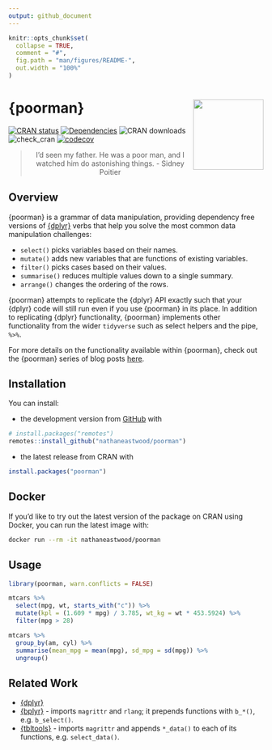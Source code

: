 ```yaml
---
output: github_document
---
```


<!-- README.md is generated from README.Rmd. Please edit that file -->

```r
knitr::opts_chunk$set(
  collapse = TRUE,
  comment = "#",
  fig.path = "man/figures/README-",
  out.width = "100%"
)
```

# {poorman} <a href='https://nathaneastwood.github.io/tags/poorman/'><img src='man/figures/logo.png' align="right" height="139" /></a>

[![CRAN status](https://www.r-pkg.org/badges/version/poorman)](https://cran.r-project.org/package=poorman)
[![Dependencies](https://tinyverse.netlify.com/badge/poorman)](https://cran.r-project.org/package=poorman)
![CRAN downloads](https://cranlogs.r-pkg.org/badges/poorman)
![check_cran](https://github.com/nathaneastwood/poorman/workflows/check_cran/badge.svg?branch=master)
[![codecov](https://codecov.io/gh/nathaneastwood/poorman/branch/master/graph/badge.svg)](https://codecov.io/gh/nathaneastwood/poorman)

<blockquote align="center">
  I'd seen my father. He was a poor man, and I watched him do astonishing things.
    - Sidney Poitier
</blockquote>

## Overview

{poorman} is a grammar of data manipulation, providing dependency free versions of [{dplyr}](https://github.com/tidyverse/dplyr) verbs that help you solve the most common data manipulation challenges:

* `select()` picks variables based on their names.
* `mutate()` adds new variables that are functions of existing variables.
* `filter()` picks cases based on their values.
* `summarise()` reduces multiple values down to a single summary.
* `arrange()` changes the ordering of the rows.

{poorman} attempts to replicate the {dplyr} API exactly such that your {dplyr} code will still run even if you use {poorman} in its place. In addition to replicating {dplyr} functionality, {poorman} implements other functionality from the wider `tidyverse` such as select helpers and the pipe, `%>%`.

For more details on the functionality available within {poorman}, check out the {poorman} series of blog posts [here](https://nathaneastwood.github.io/tags/poorman/).

## Installation

You can install:

* the development version from [GitHub](https://github.com/nathaneastwood/poorman) with

```r
# install.packages("remotes")
remotes::install_github("nathaneastwood/poorman")
```

* the latest release from CRAN with

```r
install.packages("poorman")
```

## Docker

If you'd like to try out the latest version of the package on CRAN using Docker, you can run the latest image with:

```bash
docker run --rm -it nathaneastwood/poorman
```

## Usage

```r
library(poorman, warn.conflicts = FALSE)

mtcars %>%
  select(mpg, wt, starts_with("c")) %>%
  mutate(kpl = (1.609 * mpg) / 3.785, wt_kg = wt * 453.5924) %>%
  filter(mpg > 28)

mtcars %>%
  group_by(am, cyl) %>%
  summarise(mean_mpg = mean(mpg), sd_mpg = sd(mpg)) %>%
  ungroup()
```

## Related Work

* [{dplyr}](https://github.com/tidyverse/dplyr)
* [{bplyr}](https://github.com/yonicd/bplyr) - imports `magrittr` and `rlang`; it prepends functions with `b_*()`, e.g. `b_select()`.
* [{tbltools}](https://github.com/mkearney/tbltools) - imports `magrittr` and appends `*_data()` to each of its functions, e.g. `select_data()`.

